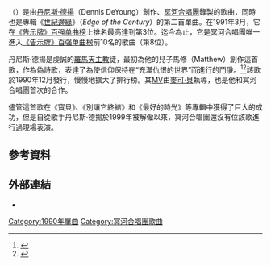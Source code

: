 {{noteTA
|G1=Music
}}
{{Infobox song
| name       = 給我指路
| cover      = ShowMeTheWayStyx.jpg
| alt        =
| type       = single
| artist     = [[冥河合唱團|冥河合唱團]]
| album      = [[世紀邊緣|世紀邊緣]]
| B-side     = Back to Chicago
| released   = 1990年12月5日
| format     =
| recorded   = 1990
| studio     =
| venue      =
| genre      = [[軟式搖滾|軟式搖滾]]
| length     = 4:35
| label      = [[A&M唱片公司|A&M]]
| writer     = [[丹尼斯·德揚|丹尼斯·德揚]]
| producer   = 丹尼斯·德揚
| prev_title = [[愛是儀式|愛是儀式]]
| prev_year  = 1990
| next_title = [[一見鍾情_(冥河合唱團歌曲)|一見鍾情]]
| next_year  = 1991
}}
{{单双书号转换|'''給我指路'''}}（{{lang-en|"Show Me the Way"}}）是由[[丹尼斯·德揚|丹尼斯·德揚]]（Dennis DeYoung）創作、[[冥河合唱團|冥河合唱團]]錄製的歌曲，同時也是專輯《[[世紀邊緣|世紀邊緣]]》（''Edge of the Century''）的第二首單曲。在1991年3月，它在[[告示牌百强单曲榜|《告示牌》百强单曲榜]]上排名最高達到第3位。迄今為止，它是冥河合唱團唯一進入[[告示牌百强单曲榜|《告示牌》百强单曲榜]]前10名的歌曲（第8位）。

丹尼斯·德揚是虔誠的[[羅馬天主教|羅馬天主教]]徒，最初為他的兒子馬修（Matthew）創作這首歌，作為偽詩歌，表達了為使信仰保持在“充滿仇恨的世界”而進行的鬥爭。<ref name=deyoung-interview>{{cite web|url=https://www.songwriteruniverse.com/dennis-deyoung-styx-2017.htm|title=Special Interview with Dennis DeYoung, Renowned Singer & Songwriter of Styx’s Hits “Babe,” “Come Sail Away,” “Lady,” “Mr. Roboto” and “The Best of Times”|last=Kawashima|first=Dale|date=2017-01-23|accessdate=2019-03-30|publisher=songwriteruniverse.com|archive-date=2019-03-31|archive-url=https://web.archive.org/web/20190331094417/https://www.songwriteruniverse.com/dennis-deyoung-styx-2017.htm|dead-url=no}}</ref><ref name=popdose>{{cite web | url= http://popdose.com/death-by-power-ballad-styx-show-me-the-way/ | title= Death by Power Ballad: Styx, "Show Me the Way" | first= Rob | last= Smith | date= 2011-04-11 | accessdate= 2013-04-14 | archive-date= 2013-09-05 | archive-url= https://web.archive.org/web/20130905211847/http://popdose.com/death-by-power-ballad-styx-show-me-the-way/ | dead-url= no }}</ref>該歌於1990年12月發行，慢慢地擴大了排行榜。其[[音樂錄影帶|MV]]由[[麥可·貝|麥可·貝]]執導，也是他和冥河合唱團首次的合作。

儘管這首歌在《寶貝》、《別讓它終結》和《最好的時光》等專輯中獲得了巨大的成功，但是自從歌手丹尼斯·德揚於1999年被解僱以來，冥河合唱團還沒有位該歌進行過現場表演。

== 參考資料 ==
{{Reflist|30em}}

== 外部連結 ==
* {{MetroLyrics song|styx|show-me-the-way}}

{{DEFAULTSORT:Show Me the Way}}
[[Category:1990年單曲|Category:1990年單曲]]
[[Category:冥河合唱團歌曲|Category:冥河合唱團歌曲]]